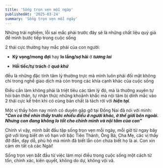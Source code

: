 ```yaml
---
title: 'Sống trọn vẹn mỗi ngày'
publishedAt: '2025-03-24'
summary: 'Sống trọn vẹn mỗi ngày'
---
```


Những trải nghiệm, lỗi sai mắc phải trước đây sẽ là những chất liệu quý giá để mình bước tiếp trong cuộc sống 

2 thái cực thường hay mắc phải của con người:

   - **Kỳ vọng/mong đợi** hay **lo lắng/sợ hãi** ở ***tương lai*** 

   - **Hối tiếc/tự trách** ở ***quá khứ***

đều là những đặc tính tâm lý thường trực mà mình luôn phải đối mặt không chỉ trong nghề giao dịch mà còn trong các khía cạnh khác của cuộc sống

Điều cần làm không phải là triệt tiêu các tâm lý đó, mà là thường xuyên tự hỏi bản thân, tự nhận thức những khoảnh khắc mà nội tâm bị dính mắc vào 2 thái cực kể trên khi có cùng bản chất là tách rời với ***hiện tại***. 

Một vị thầy hôm nay mình có duyên gặp gỡ tại Đồng Nai đã nói với mình: ***"Con có thể nhìn thấy trước nhiều điều ở người khác, ở thế giới bên ngoài. Nhưng con đang không lo tốt cho chính mình và nội tâm của con"***

Chính vì vậy, mình bắt đầu tập sống trọn vẹn mỗi ngày, mỗi giờ từ ngay bây giờ với lòng biết ơn vô hạn với bậc Tiên Thánh, Ông Bà, Cha Mẹ, các vị thầy đỡ đần, dạy dỗ, phù hộ mà mình đã biết lẫn còn chưa biết họ là ai. Con xin cảm ơn tất cả các Ngài!

Sống trọn vẹn bắt đầu từ việc làm mọi điều trong cuộc sống một cách từ tốn, chính xác, kiên quyết, không do dự, không vội vã. 








 
















